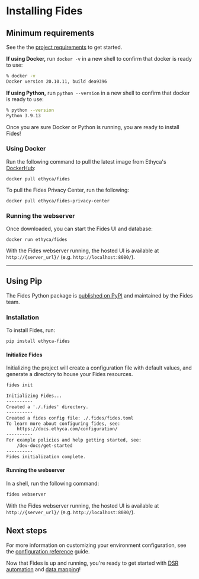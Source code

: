 
# Installing Fides

## Minimum requirements
See the the [project requirements](/dev-docs/get-started/requirements) to get started.

**If using Docker,** run `docker -v` in a new shell to confirm that docker is ready to use:

```bash filename="Example output:"
% docker -v
Docker version 20.10.11, build dea9396
```

**If using Python,** run `python --version` in a new shell to confirm that docker is ready to use:

```bash filename="Example output:"
% python --version
Python 3.9.13
```

Once you are sure Docker or Python is running, you are ready to install Fides!

### Using Docker 
Run the following command to pull the latest image from Ethyca's [DockerHub](https://hub.docker.com/r/ethyca/fides):

```
docker pull ethyca/fides
```

To pull the Fides Privacy Center, run the following:
```
docker pull ethyca/fides-privacy-center
```

### Running the webserver
Once downloaded, you can start the Fides UI and database:
```
docker run ethyca/fides
```

With the Fides webserver running, the hosted UI is available at `http://{server_url}/` (e.g. `http://localhost:8080/`). 

---

## Using Pip
The Fides Python package is [published on PyPI](https://pypi.org/project/fides/) and maintained by the Fides team.
### Installation 
To install Fides, run:

```sh
pip install ethyca-fides
```
#### Initialize Fides

Initializing the project will create a configuration file with default values, and generate a directory to house your Fides resources.

```sh filename="Initialize Fides"
fides init
```

```txt filename="Expected Output"
Initializing Fides...
----------
Created a './.fides' directory.
----------
Created a fides config file: ./.fides/fides.toml
To learn more about configuring fides, see:
    https://docs.ethyca.com/configuration/
----------
For example policies and help getting started, see:
    /dev-docs/get-started
----------
Fides initialization complete.
```

#### Running the webserver

In a shell, run the following command:

```sh
fides webserver
```

With the Fides webserver running, the hosted UI is available at `http://{server_url}/` (e.g. `http://localhost:8080/`). 

## Next steps
For more information on customizing your environment configuration, see the [configuration reference](/dev-docs/configuration/configuration) guide.

Now that Fides is up and running, you're ready to get started with [DSR automation](/tutorials/privacy-requests) and [data mapping](/tutorials/data-mapping)!